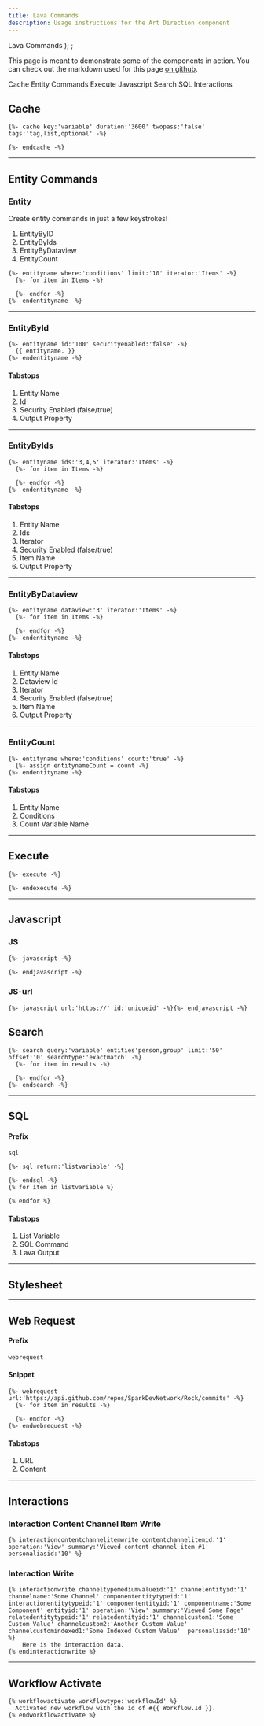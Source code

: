 ```yaml
---
title: Lava Commands
description: Usage instructions for the Art Direction component
---
```


  <span>
    Lava Commands
  </span>
);
;

<PageDescription>

This page is meant to demonstrate some of the components in action. You can check out the markdown used for this page [on github](https://github.com/carbon-design-system/gatsby-theme-carbon/blob/master/packages/example/src/pages/demo/index.mdx).

</PageDescription>

<AnchorLinks>
  <AnchorLink>Cache</AnchorLink>
  <AnchorLink>Entity Commands</AnchorLink>
  <AnchorLink>Execute</AnchorLink>
  <AnchorLink>Javascript</AnchorLink>
  <AnchorLink>Search</AnchorLink>
  <AnchorLink>SQL</AnchorLink>
  <AnchorLink>Interactions</AnchorLink>
</AnchorLinks>

## Cache

```
{%- cache key:'variable' duration:'3600' twopass:'false' tags:'tag,list,optional' -%}
  
{%- endcache -%}
```

----


## Entity Commands

### Entity


Create entity commands in just a few keystrokes!

1. EntityByID
2. EntityByIds
3. EntityByDataview
4. EntityCount

<CardGroup>
  <MiniCard title="View Lava Docs" href="https://community.rockrms.com/lava/commands/entity-commands" />
</CardGroup>

```
{%- entityname where:'conditions' limit:'10' iterator:'Items' -%}
  {%- for item in Items -%}
    
  {%- endfor -%}
{%- endentityname -%}
```

----

### EntityById


```
{%- entityname id:'100' securityenabled:'false' -%}
  {{ entityname. }}
{%- endentityname -%}
```

#### Tabstops


1. Entity Name
2. Id
3. Security Enabled (false/true)
4. Output Property

----

### EntityByIds


```
{%- entityname ids:'3,4,5' iterator:'Items' -%}
  {%- for item in Items -%}
    
  {%- endfor -%}
{%- endentityname -%}
```

#### Tabstops


1. Entity Name
2. Ids
3. Iterator
4. Security Enabled (false/true)
5. Item Name
6. Output Property

----

### EntityByDataview


```
{%- entityname dataview:'3' iterator:'Items' -%}
  {%- for item in Items -%}
    
  {%- endfor -%}
{%- endentityname -%}
```

#### Tabstops


1. Entity Name
2. Dataview Id
3. Iterator
4. Security Enabled (false/true)
5. Item Name
6. Output Property

----

### EntityCount


```
{%- entityname where:'conditions' count:'true' -%}
  {%- assign entitynameCount = count -%}
{%- endentityname -%}
```
#### Tabstops



1. Entity Name
2. Conditions
3. Count Variable Name

----


## Execute

```
{%- execute -%}
  
{%- endexecute -%}
```

<CardGroup>
  <MiniCard title="View Lava Docs" href="https://community.rockrms.com/lava/commands/execute-commands" />
</CardGroup>

----


## Javascript

### JS

```
{%- javascript -%}
  
{%- endjavascript -%}
```

<CardGroup>
  <MiniCard title="View Lava Docs" href="https://community.rockrms.com/lava/commands/javascript-commands" />
</CardGroup>


### JS-url

```
{%- javascript url:'https://' id:'uniqueid' -%}{%- endjavascript -%}
```

## Search

```
{%- search query:'variable' entities'person,group' limit:'50' offset:'0' searchtype:'exactmatch' -%}
  {%- for item in results -%}
    
  {%- endfor -%}
{%- endsearch -%}
```

<CardGroup>
  <MiniCard title="View Lava Docs" href="https://community.rockrms.com/lava/commands/search-commands" />
</CardGroup>


----


## SQL

#### Prefix


`sql`

```
{%- sql return:'listvariable' -%}
  
{%- endsql -%}
{% for item in listvariable %}
  
{% endfor %}
```

#### Tabstops


1. List Variable
2. SQL Command
3. Lava Output

<CardGroup>
  <MiniCard title="View Lava Docs" href="https://community.rockrms.com/lava/commands/sql-commands" />
</CardGroup>

----

## Stylesheet

<CardGroup>
  <MiniCard title="View Lava Docs" href="https://community.rockrms.com/lava/commands/stylesheet-commands" />
</CardGroup>


----

## Web Request

#### Prefix


`webrequest`

#### Snippet


```
{%- webrequest url:'https://api.github.com/repos/SparkDevNetwork/Rock/commits' -%}
  {%- for item in results -%}
    
  {%- endfor -%}
{%- endwebrequest -%}
```

#### Tabstops


1. URL
2. Content

<CardGroup>
  <MiniCard title="View Lava Docs" href="https://community.rockrms.com/lava/commands/web-request-commands" />
</CardGroup>

----

## Interactions

### Interaction Content Channel Item Write


```
{% interactioncontentchannelitemwrite contentchannelitemid:'1' operation:'View' summary:'Viewed content channel item #1' personaliasid:'10' %}
```

<CardGroup>
  <MiniCard title="View Lava Docs" href="https://community.rockrms.com/lava/commands/interaction-content-channel-item-write" />
</CardGroup>

### Interaction Write


```
{% interactionwrite channeltypemediumvalueid:'1' channelentityid:'1' channelname:'Some Channel' componententitytypeid:'1' interactionentitytypeid:'1' componententityid:'1' componentname:'Some Component' entityid:'1' operation:'View' summary:'Viewed Some Page' relatedentitytypeid:'1' relatedentityid:'1' channelcustom1:'Some Custom Value' channelcustom2:'Another Custom Value' channelcustomindexed1:'Some Indexed Custom Value'  personaliasid:'10' %}
    Here is the interaction data.
{% endinteractionwrite %}
```

<CardGroup>
  <MiniCard title="View Lava Docs" href="https://community.rockrms.com/lava/commands/interaction-write" />
</CardGroup>

----

## Workflow Activate

```
{% workflowactivate workflowtype:'workflowId' %}
  Activated new workflow with the id of #{{ Workflow.Id }}.
{% endworkflowactivate %}
```
